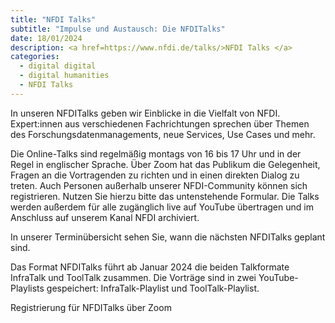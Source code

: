 ```yaml
---
title: "NFDI Talks"
subtitle: "Impulse und Austausch: Die NFDITalks"
date: 18/01/2024
description: <a href=https://www.nfdi.de/talks/>NFDI Talks </a>
categories: 
  - digital digital
  - digital humanities
  - NFDI Talks
---
```


In unseren NFDITalks geben wir Einblicke in die Vielfalt von NFDI. Expert:innen aus verschiedenen Fachrichtungen sprechen über Themen des Forschungsdatenmanagements, neue Services, Use Cases und mehr.

Die Online-Talks sind regelmäßig montags von 16 bis 17 Uhr und in der Regel in englischer Sprache. Über Zoom hat das Publikum die Gelegenheit, Fragen an die Vortragenden zu richten und in einen direkten Dialog zu treten. Auch Personen außerhalb unserer NFDI-Community können sich registrieren. Nutzen Sie hierzu bitte das untenstehende Formular. Die Talks werden außerdem für alle zugänglich live auf YouTube übertragen und im Anschluss auf unserem Kanal NFDI archiviert. 

In unserer Terminübersicht sehen Sie, wann die nächsten NFDITalks geplant sind.

Das Format NFDITalks führt ab Januar 2024 die beiden Talkformate InfraTalk und ToolTalk zusammen. Die Vorträge sind in zwei YouTube-Playlists gespeichert: InfraTalk-Playlist und ToolTalk-Playlist.

Registrierung für NFDITalks über Zoom